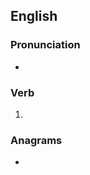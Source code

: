 {{also|TASing}}
==English==

===Pronunciation===
* {{IPA|/ˈteɪzɪŋ/|lang=en}}

===Verb===
{{head|en|verb form}}

# {{present participle of|tase|lang=en|nocat=1}}

===Anagrams===
* {{anagrams|en|a=aginst|'gainst|Giants|Taings|aginst|at sign|at-sign|gainst|giants|sating|tangis}}